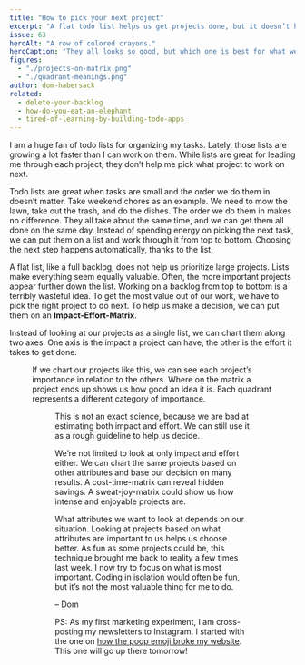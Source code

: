 ```yaml
---
title: "How to pick your next project"
excerpt: "A flat todo list helps us get projects done, but it doesn’t help us decide what project to work on next."
issue: 63
heroAlt: "A row of colored crayons."
heroCaption: "They all looks so good, but which one is best for what we’re trying to color?"
figures:
  - "./projects-on-matrix.png"
  - "./quadrant-meanings.png"
author: dom-habersack
related:
  - delete-your-backlog
  - how-do-you-eat-an-elephant
  - tired-of-learning-by-building-todo-apps
---
```


I am a huge fan of todo lists for organizing my tasks. Lately, those lists are growing a lot faster than I can work on them. While lists are great for leading me through each project, they don’t help me pick what project to work on next.

Todo lists are great when tasks are small and the order we do them in doesn’t matter. Take weekend chores as an example. We need to mow the lawn, take out the trash, and do the dishes. The order we do them in makes no difference. They all take about the same time, and we can get them all done on the same day. Instead of spending energy on picking the next task, we can put them on a list and work through it from top to bottom. Choosing the next step happens automatically, thanks to the list.

A flat list, like a full backlog, does not help us prioritize large projects. Lists make everything seem equally valuable. Often, the more important projects appear further down the list. Working on a backlog from top to bottom is a terribly wasteful idea. To get the most value out of our work, we have to pick the right project to do next. To help us make a decision, we can put them on an **Impact-Effort-Matrix**.

Instead of looking at our projects as a single list, we can chart them along two axes. One axis is the impact a project can have, the other is the effort it takes to get done.

<Figure
  alt="The projects on a two-dimensional chart, with the x-axis representing effort and the y-axis representing impact."
  caption="Organizing projects on two dimensions helps us visualize the difference in their importance."
  fluid={props.figures['projects-on-matrix']}
/>

If we chart our projects like this, we can see each project’s importance in relation to the others. Where on the matrix a project ends up shows us how good an idea it is. Each quadrant represents a different category of importance.

<Figure
  alt="The same chart as before, with the quadrants named. Low effort and low impact: minor improvements. Low effort and high impact: quick fillers. High effort and high impact: potential winners. High effort and low impact: money wasters."
  caption="Their location on the chart helps us pick the most promising project."
  fluid={props.figures['quadrant-meanings']}
/>

This is not an exact science, because we are bad at estimating both impact and effort. We can still use it as a rough guideline to help us decide.

We’re not limited to look at only impact and effort either. We can chart the same projects based on other attributes and base our decision on many results. A cost-time-matrix can reveal hidden savings. A sweat-joy-matrix could show us how intense and enjoyable projects are.

What attributes we want to look at depends on our situation. Looking at projects based on what attributes are important to us helps us choose better. As fun as some projects could be, this technique brought me back to reality a few times last week. I now try to focus on what is most important. Coding in isolation would often be fun, but it’s not the most valuable thing for me to do.

– Dom


PS: As my first marketing experiment, I am cross-posting my newsletters to Instagram. I started with the one on [how the poop emoji broke my website](https://www.instagram.com/p/CHhyQxWDvfl/). This one will go up there tomorrow!
